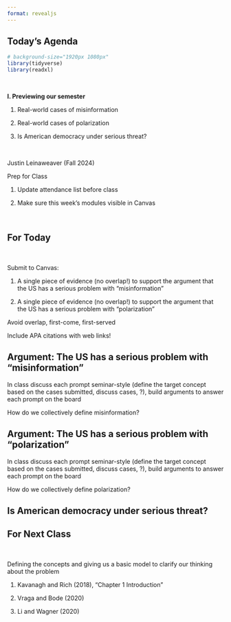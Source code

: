 ```yaml
---
format: revealjs
---
```


## Today's Agenda {background-image="Images/background-white_house_graphic_v4_muted_text2.png" .center}

```r
# background-size="1920px 1080px"
library(tidyverse)
library(readxl)
```

<br>

::: {.r-fit-text}

**I. Previewing our semester**

1. Real-world cases of misinformation
    
2. Real-world cases of polarization

3. Is American democracy under serious threat?

:::

<br>

::: r-stack
Justin Leinaweaver (Fall 2024)
:::

::: notes
Prep for Class

1. Update attendance list before class

2. Make sure this week's modules visible in Canvas

<br>

:::


## For Today {background-image="Images/background-blue_triangles_flipped.png" .center}

<br>

Submit to Canvas:

1. A single piece of evidence (no overlap!) to support the argument that the US has a serious problem with "misinformation"

2. A single piece of evidence (no overlap!) to support the argument that the US has a serious problem with "polarization"

::: notes

Avoid overlap, first-come, first-served

Include APA citations with web links!

:::



## Argument: The US has a serious problem with "misinformation" {background-image="Images/background-white_house_graphic_v4_muted_text2.png" .center}

::: notes

In class discuss each prompt seminar-style (define the target concept based on the cases submitted, discuss cases, ?), build arguments to answer each prompt on the board

How do we collectively define misinformation?

:::



## Argument: The US has a serious problem with "polarization" {background-image="Images/background-white_house_graphic_v4_muted_text2.png" .center}

::: notes

In class discuss each prompt seminar-style (define the target concept based on the cases submitted, discuss cases, ?), build arguments to answer each prompt on the board

How do we collectively define polarization?

:::



## Is American democracy under serious threat? {background-image="Images/background-white_house_graphic_v4_muted_text2.png" .center}



## For Next Class {background-image="Images/background-blue_triangles_flipped.png" .center}

<br>

Defining the concepts and giving us a basic model to clarify our thinking about the problem

1. Kavanagh and Rich (2018), "Chapter 1 Introduction"

2. Vraga and Bode (2020)

3. Li and Wagner (2020)

::: notes

:::